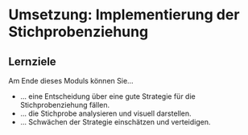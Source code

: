 # Umsetzung: Implementierung der Stichprobenziehung


::: {.callout-tip} 
## Lernziele

Am Ende dieses Moduls können Sie...


* ... eine Entscheidung über eine gute Strategie für die Stichprobenziehung fällen.
* ... die Stichprobe analysieren und visuell darstellen.
* ... Schwächen der Strategie einschätzen und verteidigen.

:::



